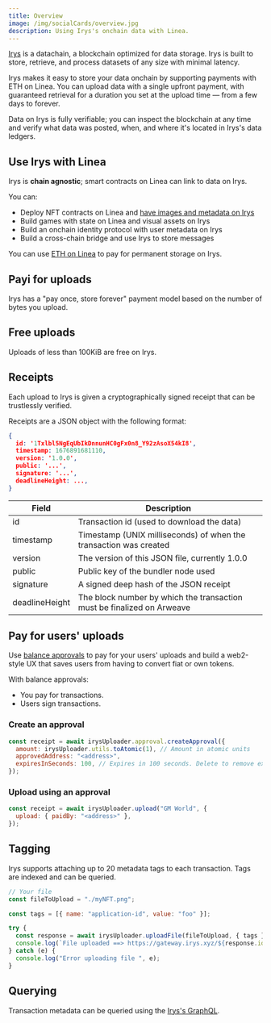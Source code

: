 ```yaml
---
title: Overview
image: /img/socialCards/overview.jpg
description: Using Irys's onchain data with Linea.
---
```


[Irys](https://docs.irys.xyz/) is a datachain, a blockchain optimized for data 
storage. Irys is built to store, retrieve, and process datasets of any size with 
minimal latency.

Irys makes it easy to store your data onchain by supporting payments with ETH on 
Linea. You can upload data with a single upfront payment, with guaranteed 
retrieval for a duration you set at the upload time — from a few days to forever.

Data on Irys is fully verifiable; you can inspect the blockchain at any time and 
verify what data was posted, when, and where it's located in Irys's data ledgers.


## Use Irys with Linea

Irys is **chain agnostic**; smart contracts on Linea can link to data on Irys.

You can:

- Deploy NFT contracts on Linea and [have images and metadata on Irys](../../../guides/community/irys/irys-nfts.mdx)
- Build games with state on Linea and visual assets on Irys
- Build an onchain identity protocol with user metadata on Irys
- Build a cross-chain bridge and use Irys to store messages

You can use [ETH on Linea](https://arweave-tools.irys.xyz/overview/supported-tokens)
to pay for permanent storage on Irys.

## Payi for uploads

Irys has a "pay once, store forever" payment model based on the number of bytes 
you upload.

## Free uploads

Uploads of less than 100KiB are free on Irys.

## Receipts

Each upload to Irys is given a cryptographically signed receipt that can be 
trustlessly verified.

Receipts are a JSON object with the following format:

```json
{
  id: '1Txlbl5NgEqUbIkDnnunHC0gFx0n8_Y92zAsoX54kI8',
  timestamp: 1676891681110,
  version: '1.0.0',
  public: '...',
  signature: '...',
  deadlineHeight: ...,
}
```

<table>
  <thead>
    <tr>
      <th>Field</th>
      <th>Description</th>
    </tr>
  </thead>
  <tbody>
    <tr>
      <td>id</td>
      <td>Transaction id (used to download the data)</td>
    </tr>
    <tr>
      <td>timestamp</td>
      <td>Timestamp (UNIX milliseconds) of when the transaction was created</td>
    </tr>
    <tr>
      <td>version</td>
      <td>The version of this JSON file, currently 1.0.0</td>
    </tr>
    <tr>
      <td>public</td>
      <td>Public key of the bundler node used</td>
    </tr>
    <tr>
      <td>signature</td>
      <td>A signed deep hash of the JSON receipt</td>
    </tr>
    <tr>
      <td>deadlineHeight</td>
      <td>The block number by which the transaction must be finalized on Arweave</td>
    </tr>
  </tbody>
</table>

## Pay for users' uploads

Use [balance approvals](https://docs.irys.xyz/build/d/features/balance-approvals) 
to pay for your users' uploads and build a web2-style UX that saves users from 
having to convert fiat or own tokens.

With balance approvals:

- You pay for transactions.
- Users sign transactions.

### Create an approval

```js
const receipt = await irysUploader.approval.createApproval({
  amount: irysUploader.utils.toAtomic(1), // Amount in atomic units
  approvedAddress: "<address>",
  expiresInSeconds: 100, // Expires in 100 seconds. Delete to remove expiration.
});
```

### Upload using an approval

```js
const receipt = await irysUploader.upload("GM World", {
  upload: { paidBy: "<address>" },
});
```

## Tagging

Irys supports attaching up to 20 metadata tags to each transaction. Tags are 
indexed and can be queried.

```js
// Your file
const fileToUpload = "./myNFT.png";

const tags = [{ name: "application-id", value: "foo" }];

try {
  const response = await irysUploader.uploadFile(fileToUpload, { tags });
  console.log(`File uploaded ==> https://gateway.irys.xyz/${response.id}`);
} catch (e) {
  console.log("Error uploading file ", e);
}
```

## Querying

Transaction metadata can be queried using the [Irys's GraphQL](../../../tooling/permanent-data/irys/irys-querying.mdx).
